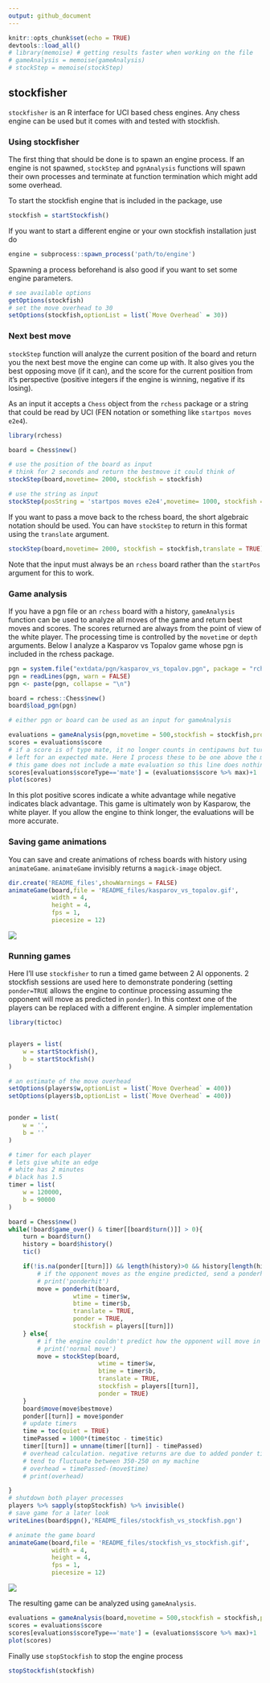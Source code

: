 ```yaml
---
output: github_document
---
```


```r
knitr::opts_chunk$set(echo = TRUE)
devtools::load_all()
# library(memoise) # getting results faster when working on the file
# gameAnalysis = memoise(gameAnalysis)
# stockStep = memoise(stockStep)
```

## stockfisher

`stockfisher` is an R interface for UCI based chess engines. Any chess engine can
be used but it comes with and tested with stockfish.

### Using stockfisher

The first thing that should be done is to spawn an engine process. If an engine is not 
spawned, `stockStep` and `pgnAnalysis` functions will spawn their own processes and
terminate at function termination which might add some overhead.

To start the stockfish engine that is included in the package, use

```r
stockfish = startStockfish()
```

If you want to start a different engine or your own stockfish installation just do

```r
engine = subprocess::spawn_process('path/to/engine')
```

Spawning a process beforehand is also good if you want to set some engine parameters.

```r
# see available options
getOptions(stockfish)
# set the move overhead to 30
setOptions(stockfish,optionList = list(`Move Overhead` = 30))
```

### Next best move

`stockStep` function will analyze the current position of the board and return you
the next best move the engine can come up with. It also gives you the best opposing move
(if it can), and the score for the current position from it's perspective (positive
integers if the engine is winning, negative if its losing).

As an input it accepts a `Chess` object from the `rchess` package or a string that
could be read by UCI (FEN notation or something like `startpos moves e2e4`).

```r
library(rchess)

board = Chess$new()

# use the position of the board as input
# think for 2 seconds and return the bestmove it could think of
stockStep(board,movetime= 2000, stockfish = stockfish)

# use the string as input
stockStep(posString = 'startpos moves e2e4',movetime= 1000, stockfish = stockfish)

```

If you want to pass a move back to the rchess board, the short algebraic notation
should be used. You can have `stockStep` to return in this format using the `translate`
argument.

```r
stockStep(board,movetime= 2000, stockfish = stockfish,translate = TRUE)
```
Note that the input must always be an `rchess` board rather than the `startPos` argument for this to work.

### Game analysis

If you have a pgn file or an `rchess` board with a history, `gameAnalysis` function
can be used to analyze all moves of the game and return best moves and scores. The
scores returned are always from the point of view of the white player. The
processing time is controlled by the `movetime` or `depth` arguments. Below I analyze
a Kasparov vs Topalov game whose pgn is included in the rchess package.

```r
pgn = system.file("extdata/pgn/kasparov_vs_topalov.pgn", package = "rchess")
pgn = readLines(pgn, warn = FALSE)
pgn <- paste(pgn, collapse = "\n")

board = rchess::Chess$new()
board$load_pgn(pgn)

# either pgn or board can be used as an input for gameAnalysis

evaluations = gameAnalysis(pgn,movetime = 500,stockfish = stockfish,progress = FALSE)
scores = evaluations$score
# if a score is of type mate, it no longer counts in centipawns but turns
# left for an expected mate. Here I process these to be one above the maximum cp value.
# this game does not include a mate evaluation so this line does nothing
scores[evaluations$scoreType=='mate'] = (evaluations$score %>% max)+1
plot(scores)
```

In this plot positive scores indicate a white advantage while negative
indicates black advantage. This game is ultimately won by Kasparow, the white player.
If you allow the engine to think longer, the evaluations will be more accurate.

### Saving game animations

You can save and create animations of rchess boards with history using `animateGame`.
`animateGame` invisibly returns a `magick-image` object.

```r
dir.create('README_files',showWarnings = FALSE)
animateGame(board,file = 'README_files/kasparov_vs_topalov.gif',
            width = 4,
            height = 4,
            fps = 1,
            piecesize = 12)
```
![](README_files/kasparov_vs_topalov.gif)

### Running games

Here I'll use `stockfisher` to run a timed game between 2 AI opponents. 2 stockfish
sessions are used here to demonstrate pondering (setting `ponder=TRUE` allows
the engine to continue processing assuming the opponent will move as predicted in `ponder`).
In this context one of the players can be replaced with a different engine. A simpler implementation

```r
library(tictoc)


players = list(
    w = startStockfish(),
    b = startStockfish()
)

# an estimate of the move overhead
setOptions(players$w,optionList = list(`Move Overhead` = 400))
setOptions(players$b,optionList = list(`Move Overhead` = 400))


ponder = list(
    w = '',
    b = ''
)

# timer for each player
# lets give white an edge
# white has 2 minutes
# black has 1.5
timer = list(
    w = 120000,
    b = 90000
)

board = Chess$new()
while(!board$game_over() & timer[[board$turn()]] > 0){
    turn = board$turn()
    history = board$history()
    tic()

    if(!is.na(ponder[[turn]]) && length(history)>0 && history[length(history)] == ponder[[turn]]){
        # if the opponent moves as the engine predicted, send a ponderhit
        # print('ponderhit')
        move = ponderhit(board,
                  wtime = timer$w,
                  btime = timer$b,
                  translate = TRUE,
                  ponder = TRUE,
                  stockfish = players[[turn]])
    } else{
        # if the engine couldn't predict how the opponent will move in the previous turn, get the best move as normal
        # print('normal move')
        move = stockStep(board,
                         wtime = timer$w,
                         btime = timer$b,
                         translate = TRUE,
                         stockfish = players[[turn]],
                         ponder = TRUE)  
    }
    board$move(move$bestmove)
    ponder[[turn]] = move$ponder
    # update timers
    time = toc(quiet = TRUE)
    timePassed = 1000*(time$toc - time$tic)
    timer[[turn]] = unname(timer[[turn]] - timePassed)
    # overhead calculation. negative returns are due to added ponder time.
    # tend to fluctuate between 350-250 on my machine
    # overhead = timePassed-(move$time)
    # print(overhead)

}
# shutdown both player processes
players %>% sapply(stopStockfish) %>% invisible()
# save game for a later look
writeLines(board$pgn(),'README_files/stockfish_vs_stockfish.pgn')

# animate the game board
animateGame(board,file = 'README_files/stockfish_vs_stockfish.gif',
            width = 4,
            height = 4,
            fps = 1,
            piecesize = 12)

```
![](README_files/stockfish_vs_stockfish.gif)

The resulting game can be analyzed using `gameAnalysis`.

```r
evaluations = gameAnalysis(board,movetime = 500,stockfish = stockfish,progress = FALSE)
scores = evaluations$score
scores[evaluations$scoreType=='mate'] = (evaluations$score %>% max)+1
plot(scores)
```

Finally use `stopStockfish` to stop the engine process

```r
stopStockfish(stockfish)
```
